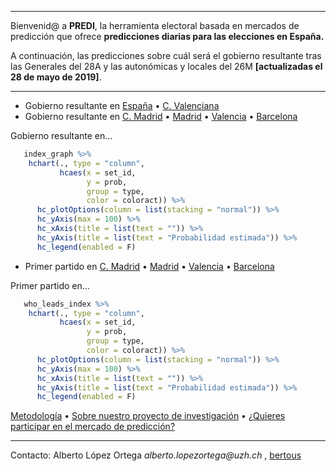_________
 Bienvenid@ a __PREDI__, la herramienta electoral basada en mercados de predicción que ofrece __predicciones diarias para  las elecciones en España.__ 

 

A continuación, las predicciones sobre cuál será el gobierno resultante tras las Generales del 28A y las autonómicas y locales del 26M __[actualizadas el 28 de mayo de 2019]__. 
 
-------------------

- Gobierno resultante en [España](https://aloport.github.io/predi/gobierno_esp_19.html) • [C. Valenciana](https://aloport.github.io/predi/gobierno_cva_19.html)
- Gobierno resultante en [C. Madrid](https://aloport.github.io/predi/gobierno_cma_19.html) • [Madrid](https://aloport.github.io/predi/gobierno_mad_19.html) • [Valencia](https://aloport.github.io/predi/gobierno_val_19.html) • [Barcelona](https://aloport.github.io/predi/gobierno_bar_19.html)

Gobierno resultante en...

```r
   index_graph %>% 
    hchart(., type = "column", 
           hcaes(x = set_id, 
                 y = prob, 
                 group = type,
                 color = coloract)) %>% 
      hc_plotOptions(column = list(stacking = "normal")) %>%
      hc_yAxis(max = 100) %>% 
      hc_xAxis(title = list(text = "")) %>% 
      hc_yAxis(title = list(text = "Probabilidad estimada")) %>% 
      hc_legend(enabled = F)


```

- Primer partido en [C. Madrid](https://aloport.github.io/predi/primer_cma_19.html) • [Madrid](https://aloport.github.io/predi/primer_mad_19.html) • [Valencia](https://aloport.github.io/predi/primer_val_19.html) • [Barcelona](https://aloport.github.io/predi/primer_bar_19.html)

Primer partido en...
```r

   who_leads_index %>% 
    hchart(., type = "column", 
           hcaes(x = set_id, 
                 y = prob, 
                 group = type,
                 color = coloract)) %>% 
      hc_plotOptions(column = list(stacking = "normal")) %>%
      hc_yAxis(max = 100) %>% 
      hc_xAxis(title = list(text = "")) %>% 
      hc_yAxis(title = list(text = "Probabilidad estimada")) %>% 
      hc_legend(enabled = F)

```


[Metodología](https://aloport.github.io/predi/projects.html) • [Sobre nuestro proyecto de investigación](https://aloport.github.io/predi/about.html) • [¿Quieres participar en el mercado de predicción?](https://aloport.github.io/predi/participate.html)


_____

Contacto: Alberto López Ortega _alberto.lopezortega@uzh.ch_ , [bertous](https://twitter.com/bertous)
